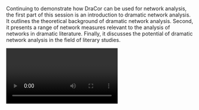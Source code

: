 Continuing to demonstrate how DraCor can be used for network analysis, the first part of this session is an introduction to dramatic network analysis.  It outlines the theoretical background of dramatic network analysis.  Second, it presents a range of network measures relevant to the analysis of networks in dramatic literature.  Finally, it discusses the potential of dramatic network analysis in the field of literary studies.&#x20;



<Video provider="youtube" id="X18jmGm-KbU?si=nDkZFafrMpYDJlXG">

</Video>
